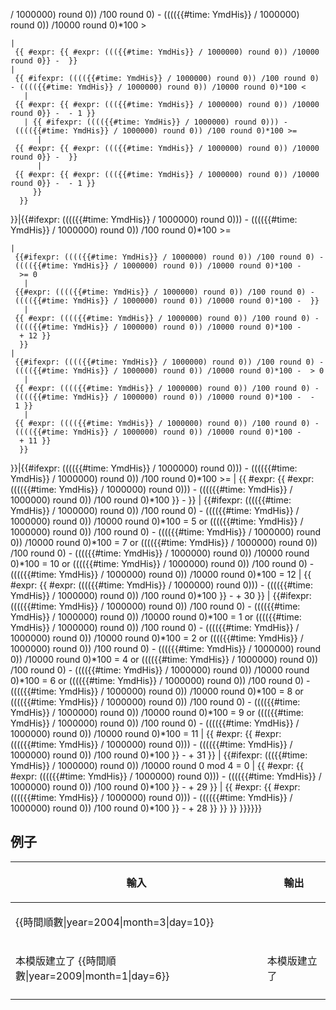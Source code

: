 {{時間順數/Exp|{{ #ifexpr: (((({{#time: YmdHis}} / 1000000) round 0)) /100 round 0) - (((({{#time: YmdHis}} / 1000000) round 0)) /10000 round 0)*100 > {{{month|12}}}
 | {{ #expr: {{ #expr: ((({{#time: YmdHis}} / 1000000) round 0)) /10000 round 0}} - {{{year|2005}}} }}
 | {{ #ifexpr: (((({{#time: YmdHis}} / 1000000) round 0)) /100 round 0) - (((({{#time: YmdHis}} / 1000000) round 0)) /10000 round 0)*100 < {{{month|12}}}
    | {{ #expr: {{ #expr: ((({{#time: YmdHis}} / 1000000) round 0)) /10000 round 0}} - {{{year|2005}}} - 1 }}
    | {{ #ifexpr: (((({{#time: YmdHis}} / 1000000) round 0))) - (((({{#time: YmdHis}} / 1000000) round 0)) /100 round 0)*100 >= {{{day|31}}}
       | {{ #expr: {{ #expr: ((({{#time: YmdHis}} / 1000000) round 0)) /10000 round 0}} - {{{year|2005}}} }}
       | {{ #expr: {{ #expr: ((({{#time: YmdHis}} / 1000000) round 0)) /10000 round 0}} - {{{year|2005}}} - 1 }}
      }}
   }}
}}|{{#ifexpr: (((({{#time: YmdHis}} / 1000000) round 0))) - (((({{#time: YmdHis}} / 1000000) round 0)) /100 round 0)*100 >= {{{day|31}}}
 | {{#ifexpr: (((({{#time: YmdHis}} / 1000000) round 0)) /100 round 0) - (((({{#time: YmdHis}} / 1000000) round 0)) /10000 round 0)*100 - {{{month|31}}} >= 0
    | {{#expr: (((({{#time: YmdHis}} / 1000000) round 0)) /100 round 0) - (((({{#time: YmdHis}} / 1000000) round 0)) /10000 round 0)*100 - {{{month|12}}} }}
    | {{ #expr: (((({{#time: YmdHis}} / 1000000) round 0)) /100 round 0) - (((({{#time: YmdHis}} / 1000000) round 0)) /10000 round 0)*100 - {{{month|12}}} + 12 }}
   }}
 | {{#ifexpr: (((({{#time: YmdHis}} / 1000000) round 0)) /100 round 0) - (((({{#time: YmdHis}} / 1000000) round 0)) /10000 round 0)*100 - {{{month|31}}} > 0
    | {{ #expr: (((({{#time: YmdHis}} / 1000000) round 0)) /100 round 0) - (((({{#time: YmdHis}} / 1000000) round 0)) /10000 round 0)*100 - {{{month|12}}} - 1 }}
    | {{ #expr: (((({{#time: YmdHis}} / 1000000) round 0)) /100 round 0) - (((({{#time: YmdHis}} / 1000000) round 0)) /10000 round 0)*100 - {{{month|12}}} + 11 }}
   }}
}}|{{#ifexpr: (((({{#time: YmdHis}} / 1000000) round 0))) - (((({{#time: YmdHis}} / 1000000) round 0)) /100 round 0)*100 >= {{{day|31}}} | {{ #expr: {{ #expr: (((({{#time: YmdHis}} / 1000000) round 0))) - (((({{#time: YmdHis}} / 1000000) round 0)) /100 round 0)*100 }} - {{{day|31}}} }} | {{#ifexpr: (((({{#time: YmdHis}} / 1000000) round 0)) /100 round 0) - (((({{#time: YmdHis}} / 1000000) round 0)) /10000 round 0)*100 = 5 or (((({{#time: YmdHis}} / 1000000) round 0)) /100 round 0) - (((({{#time: YmdHis}} / 1000000) round 0)) /10000 round 0)*100 = 7 or (((({{#time: YmdHis}} / 1000000) round 0)) /100 round 0) - (((({{#time: YmdHis}} / 1000000) round 0)) /10000 round 0)*100 = 10 or (((({{#time: YmdHis}} / 1000000) round 0)) /100 round 0) - (((({{#time: YmdHis}} / 1000000) round 0)) /10000 round 0)*100 = 12 | {{ #expr: {{ #expr: (((({{#time: YmdHis}} / 1000000) round 0))) - (((({{#time: YmdHis}} / 1000000) round 0)) /100 round 0)*100 }} - {{{day|31}}} + 30 }} | {{#ifexpr: (((({{#time: YmdHis}} / 1000000) round 0)) /100 round 0) - (((({{#time: YmdHis}} / 1000000) round 0)) /10000 round 0)*100 = 1 or (((({{#time: YmdHis}} / 1000000) round 0)) /100 round 0) - (((({{#time: YmdHis}} / 1000000) round 0)) /10000 round 0)*100 = 2 or (((({{#time: YmdHis}} / 1000000) round 0)) /100 round 0) - (((({{#time: YmdHis}} / 1000000) round 0)) /10000 round 0)*100 = 4 or (((({{#time: YmdHis}} / 1000000) round 0)) /100 round 0) - (((({{#time: YmdHis}} / 1000000) round 0)) /10000 round 0)*100 = 6 or (((({{#time: YmdHis}} / 1000000) round 0)) /100 round 0) - (((({{#time: YmdHis}} / 1000000) round 0)) /10000 round 0)*100 = 8 or (((({{#time: YmdHis}} / 1000000) round 0)) /100 round 0) - (((({{#time: YmdHis}} / 1000000) round 0)) /10000 round 0)*100 = 9 or (((({{#time: YmdHis}} / 1000000) round 0)) /100 round 0) - (((({{#time: YmdHis}} / 1000000) round 0)) /10000 round 0)*100 = 11 | {{ #expr: {{ #expr: (((({{#time: YmdHis}} / 1000000) round 0))) - (((({{#time: YmdHis}} / 1000000) round 0)) /100 round 0)*100 }} - {{{day|31}}} + 31 }} | {{#ifexpr: ((({{#time: YmdHis}} / 1000000) round 0)) /10000 round 0 mod 4 = 0 | {{ #expr: {{ #expr: (((({{#time: YmdHis}} / 1000000) round 0))) - (((({{#time: YmdHis}} / 1000000) round 0)) /100 round 0)*100 }} - {{{day|31}}} + 29 }} | {{ #expr: {{ #expr: (((({{#time: YmdHis}} / 1000000) round 0))) - (((({{#time: YmdHis}} / 1000000) round 0)) /100 round 0)*100 }} - {{{day|31}}} + 28 }} }} }} }}}}}}<noinclude>{{esoteric}}
== 例子 ==
{| class="wikitable"
!輸入
!輸出
|-
|<nowiki>{{時間順數|year=2004|month=3|day=10}}</nowiki>
|{{時間順數|year=2004|month=3|day=10}}
|-
|<nowiki>本模版建立了 {{時間順數|year=2009|month=1|day=6}}</nowiki>
|本模版建立了 {{時間順數|year=2009|month=1|day=5}}
|-
|}</noinclude>